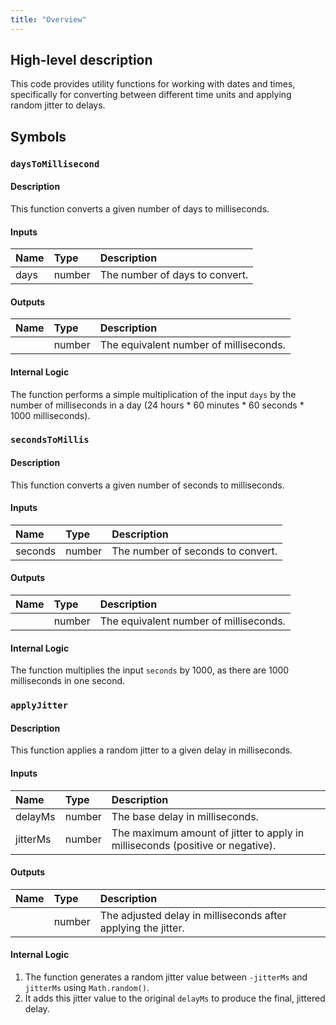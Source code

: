 ```yaml
---
title: "Overview"
---
```


## High-level description
This code provides utility functions for working with dates and times, specifically for converting between different time units and applying random jitter to delays.

## Symbols

### `daysToMillisecond`
#### Description
This function converts a given number of days to milliseconds.

#### Inputs
| Name | Type | Description |
|:-----|:-----|:------------|
| days | number | The number of days to convert. |

#### Outputs
| Name | Type | Description |
|:-----|:-----|:------------|
|  | number | The equivalent number of milliseconds. |

#### Internal Logic
The function performs a simple multiplication of the input `days` by the number of milliseconds in a day (24 hours * 60 minutes * 60 seconds * 1000 milliseconds).

### `secondsToMillis`
#### Description
This function converts a given number of seconds to milliseconds.

#### Inputs
| Name | Type | Description |
|:-----|:-----|:------------|
| seconds | number | The number of seconds to convert. |

#### Outputs
| Name | Type | Description |
|:-----|:-----|:------------|
|  | number | The equivalent number of milliseconds. |

#### Internal Logic
The function multiplies the input `seconds` by 1000, as there are 1000 milliseconds in one second.

### `applyJitter`
#### Description
This function applies a random jitter to a given delay in milliseconds.

#### Inputs
| Name | Type | Description |
|:-----|:-----|:------------|
| delayMs | number | The base delay in milliseconds. |
| jitterMs | number | The maximum amount of jitter to apply in milliseconds (positive or negative). |

#### Outputs
| Name | Type | Description |
|:-----|:-----|:------------|
|  | number | The adjusted delay in milliseconds after applying the jitter. |

#### Internal Logic
1. The function generates a random jitter value between `-jitterMs` and `jitterMs` using `Math.random()`.
2. It adds this jitter value to the original `delayMs` to produce the final, jittered delay.

